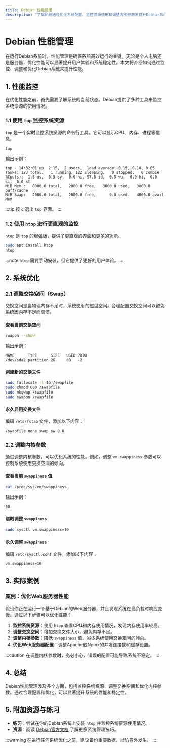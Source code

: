 ```yaml
---
title: Debian 性能管理
description: "了解如何通过优化系统配置、监控资源使用和调整内核参数来提升Debian系统的性能。本文适合初学者，提供详细的步骤和实际案例。"
---
```


# Debian 性能管理

在运行Debian系统时，性能管理是确保系统高效运行的关键。无论是个人电脑还是服务器，优化性能可以显著提升用户体验和系统稳定性。本文将介绍如何通过监控、调整和优化Debian系统来提升性能。

## 1. 性能监控

在优化性能之前，首先需要了解系统的当前状态。Debian提供了多种工具来监控系统资源的使用情况。

### 1.1 使用 `top` 监控系统资源

`top` 是一个实时监控系统资源的命令行工具。它可以显示CPU、内存、进程等信息。

```bash
top
```

输出示例：

```
top - 14:32:01 up  2:15,  2 users,  load average: 0.15, 0.10, 0.05
Tasks: 123 total,   1 running, 122 sleeping,   0 stopped,   0 zombie
%Cpu(s):  1.5 us,  0.5 sy,  0.0 ni, 97.5 id,  0.5 wa,  0.0 hi,  0.0 si,  0.0 st
MiB Mem :   8000.0 total,   2000.0 free,   3000.0 used,   3000.0 buff/cache
MiB Swap:   2000.0 total,   2000.0 free,      0.0 used.   4000.0 avail Mem
```

:::tip
按 `q` 退出 `top` 界面。
:::

### 1.2 使用 `htop` 进行更直观的监控

`htop` 是 `top` 的增强版，提供了更直观的界面和更多的功能。

```bash
sudo apt install htop
htop
```

:::note
`htop` 需要手动安装，但它提供了更好的用户体验。
:::

## 2. 系统优化

### 2.1 调整交换空间（Swap）

交换空间是当物理内存不足时，系统使用的磁盘空间。合理配置交换空间可以避免系统因内存不足而崩溃。

#### 查看当前交换空间

```bash
swapon --show
```

输出示例：

```
NAME      TYPE      SIZE   USED PRIO
/dev/sda2 partition 2G     0B   -2
```

#### 创建新的交换文件

```bash
sudo fallocate -l 1G /swapfile
sudo chmod 600 /swapfile
sudo mkswap /swapfile
sudo swapon /swapfile
```

#### 永久启用交换文件

编辑 `/etc/fstab` 文件，添加以下内容：

```bash
/swapfile none swap sw 0 0
```

### 2.2 调整内核参数

通过调整内核参数，可以优化系统的性能。例如，调整 `vm.swappiness` 参数可以控制系统使用交换空间的倾向。

#### 查看当前 `swappiness` 值

```bash
cat /proc/sys/vm/swappiness
```

输出示例：

```
60
```

#### 临时调整 `swappiness`

```bash
sudo sysctl vm.swappiness=10
```

#### 永久调整 `swappiness`

编辑 `/etc/sysctl.conf` 文件，添加以下内容：

```bash
vm.swappiness=10
```

## 3. 实际案例

### 案例：优化Web服务器性能

假设你正在运行一个基于Debian的Web服务器，并且发现系统在高负载时响应变慢。通过以下步骤可以优化性能：

1. **监控系统资源**：使用 `htop` 查看CPU和内存使用情况，发现内存使用率较高。
2. **调整交换空间**：增加交换文件大小，避免内存不足。
3. **调整内核参数**：降低 `swappiness` 值，减少系统使用交换空间的倾向。
4. **优化Web服务器配置**：调整Apache或Nginx的并发连接数和缓存设置。

:::caution
在调整内核参数时，务必小心，错误的配置可能导致系统不稳定。
:::

## 4. 总结

Debian性能管理涉及多个方面，包括监控系统资源、调整交换空间和优化内核参数。通过合理配置和优化，可以显著提升系统的性能和稳定性。

## 5. 附加资源与练习

- **练习**：尝试在你的Debian系统上安装 `htop` 并监控系统资源使用情况。
- **资源**：阅读 [Debian官方文档](https://www.debian.org/doc/) 了解更多系统管理技巧。

:::warning
在进行任何系统优化之前，建议备份重要数据，以防意外发生。
:::